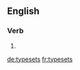 
==English==

===Verb===
{{head|en|verb form}}

# {{en-third-person singular of|typeset}}

[[de:typesets]]
[[fr:typesets]]
